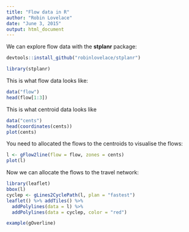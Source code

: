 ```yaml
---
title: "Flow data in R"
author: "Robin Lovelace"
date: "June 3, 2015"
output: html_document
---
```


We can explore flow data with the 
**stplanr** package:

```r
devtools::install_github("robinlovelace/stplanr")
```

```r
library(stplanr)
```

This is what flow data looks like:

```r
data("flow")
head(flow[1:3])
```

This is what centroid data looks like

```r
data("cents")
head(coordinates(cents))
plot(cents)
```

You need to allocated the flows to the
centroids to visualise the flows:

```r
l <- gFlow2line(flow = flow, zones = cents)
plot(l)
```

Now we can allocate the flows to the 
travel network:

```r
library(leaflet)
bbox(l)
cyclep <- gLines2CyclePath(l, plan = "fastest")
leaflet() %>% addTiles() %>% 
  addPolylines(data = l) %>% 
  addPolylines(data = cyclep, color = "red")
```


```r
example(gOverline)
```









